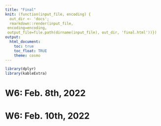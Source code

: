 ```yaml
---
title: "Final"
knit: (function(input_file, encoding) {
  out_dir <- 'docs';
  rmarkdown::render(input_file,
 encoding=encoding,
 output_file=file.path(dirname(input_file), out_dir, 'final.html'))})
output:
  html_document:
    toc: true
    toc_float: TRUE
    theme: cosmo
---
```


```r
library(dplyr)
library(kableExtra)
```

# W6: Feb. 8th, 2022 

# W6: Feb. 10th, 2022